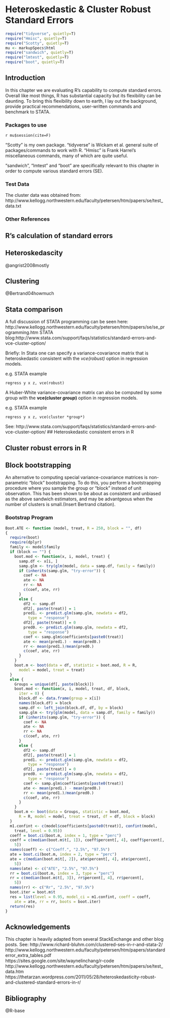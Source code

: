 # Heteroskedastic & Cluster Robust Standard Errors  

```r
require("tidyverse", quietly=T)
require("Hmisc", quietly=T)
require("Scotty", quietly=T)
mu <- markupSpecs$html  
require("sandwich", quietly=T)
require("lmtest", quietly=T)
require("boot", quietly=T)
```

## Introduction 

In this chapter we are evaluating R's capability to compute standard errors. Overall like most things, R has substantial capacity but its flexibility can be daunting. To bring this flexibility down to earth, I lay out the background, provide practical recommendations, user-written commands and benchmark to STATA. 

### Packages to use
`r mu$session(cite=F)`

"Scotty" is my own package. "tidyverse" is Wickam et al. general suite of packages/commands to work with R. "Hmisc" is Frank Harrel's miscellaneous commands, many of which are quite useful. 

"sandwich", "lmtest" and "boot" are specifically relevant to this chapter in order to compute various standard errors (SE). 

### Test Data

The cluster data was obtained from:
http://www.kellogg.northwestern.edu/faculty/petersen/htm/papers/se/test_data.txt


### Other References
## R's calculation of standard errors

## Heteroskedascity
@angrist2008mostly

## Clustering
@Bertrand04howmuch

## Stata comparison

A full discussion of STATA programming can be seen here: http://www.kellogg.northwestern.edu/faculty/petersen/htm/papers/se/se_programming.htm
STATA blog:http://www.stata.com/support/faqs/statistics/standard-errors-and-vce-cluster-option/

Briefly: In Stata one can specify a variance-covariance matrix that is heteroskedastic consistent with the *vce(robust)* option in regression models.  


e.g. STATA example
```{}
regress y x z, vce(robust)
```

A Huber-White variance-covariance matrix can also be computed by some group with the **vce(cluster *group*)** option in regression models.

e.g. STATA example
```{}
regress y x z, vce(cluster *group*)
```

See: http://www.stata.com/support/faqs/statistics/standard-errors-and-vce-cluster-option/
## Heteroskedastic consistent errors in R  

## Cluster robust errors in R  

## Block bootstrapping  

An alternative to computing special variance-covariance matrices is non-parametric  "block" bootstrapping. To do this, you perform a bootstrapping procedure where you sample the group or "block" instead of unit observation. This has been shown to be about as consistent and unbiased as the above sandwich estimators, and may be advantgeous when the number of clusters is small.(Insert Bertrand citation).  

### Bootstrap Program
```r
Boot.ATE <- function (model, treat, R = 250, block = "", df) 
{
  require(boot)
  require(dplyr)
  family <- model$family
  if (block == "") {
    boot.mod <- function(x, i, model, treat) {
      samp.df <- x[i, ]
      samp.glm <- try(glm(model, data = samp.df, family = family))
      if (inherits(samp.glm, "try-error")) {
        coef <- NA
        ate <- NA
        rr <- NA
        c(coef, ate, rr)
      }
      else {
        df2 <- samp.df
        df2[, paste(treat)] = 1
        pred1. <- predict.glm(samp.glm, newdata = df2, 
          type = "response")
        df2[, paste(treat)] = 0
        pred0. <- predict.glm(samp.glm, newdata = df2, 
          type = "response")
        coef <- samp.glm$coefficients[paste0(treat)]
        ate <- mean(pred1.) - mean(pred0.)
        rr <- mean(pred1.)/mean(pred0.)
        c(coef, ate, rr)
      }
    }
    boot.m <- boot(data = df, statistic = boot.mod, R = R, 
      model = model, treat = treat)
  }
  else {
    Groups = unique(df[, paste(block)])
    boot.mod <- function(x, i, model, treat, df, block, 
      iter = 0) {
      block.df <- data.frame(group = x[i])
      names(block.df) = block
      samp.df <- left_join(block.df, df, by = block)
      samp.glm <- try(glm(model, data = samp.df, family = family))
      if (inherits(samp.glm, "try-error")) {
        coef <- NA
        ate <- NA
        rr <- NA
        c(coef, ate, rr)
      }
      else {
        df2 <- samp.df
        df2[, paste(treat)] = 1
        pred1. <- predict.glm(samp.glm, newdata = df2, 
          type = "response")
        df2[, paste(treat)] = 0
        pred0. <- predict.glm(samp.glm, newdata = df2, 
          type = "response")
        coef <- samp.glm$coefficients[paste0(treat)]
        ate <- mean(pred1.) - mean(pred0.)
        rr <- mean(pred1.)/mean(pred0.)
        c(coef, ate, rr)
      }
    }
    boot.m <- boot(data = Groups, statistic = boot.mod, 
      R = R, model = model, treat = treat, df = df, block = block)
  }
  m1.confint <- c(model$coefficients[paste0(treat)], confint(model, 
    treat, level = 0.95))
  coeff = boot.ci(boot.m, index = 1, type = "perc")
  coeff = c(median(boot.m$t[, 1]), coeff$percent[, 4], coeff$percent[, 
    5])
  names(coeff) <- c("Coeff.", "2.5%", "97.5%")
  ate = boot.ci(boot.m, index = 2, type = "perc")
  ate = c(median(boot.m$t[, 2]), ate$percent[, 4], ate$percent[, 
    5])
  names(ate) <- c("ATE", "2.5%", "97.5%")
  rr = boot.ci(boot.m, index = 3, type = "perc")
  rr = c(median(boot.m$t[, 3]), rr$percent[, 4], rr$percent[, 
    5])
  names(rr) <- c("Rr", "2.5%", "97.5%")
  boot.iter = boot.m$t
  res = list(level = 0.95, model_ci = m1.confint, coeff = coeff, 
    ate = ate, rr = rr, boots = boot.iter)
  return(res)
}
```

## Acknowledgements  
This chapter is heavily adapted from several StackExchange and other blog posts.
See:
http://www.richard-bluhm.com/clustered-ses-in-r-and-stata-2/
http://www.kellogg.northwestern.edu/faculty/petersen/htm/papers/standarderror_extra_tables.pdf  
https://sites.google.com/site/waynelinchang/r-code  
http://www.kellogg.northwestern.edu/faculty/petersen/htm/papers/se/test_data.htm  
https://thetarzan.wordpress.com/2011/05/28/heteroskedasticity-robust-and-clustered-standard-errors-in-r/  

## Bibliography
@R-base

